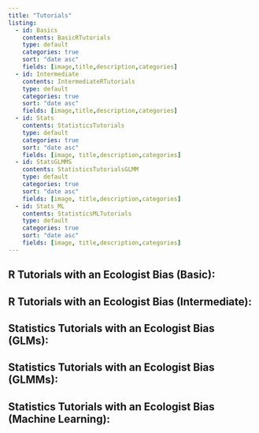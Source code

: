 ```yaml
---
title: "Tutorials"
listing:
  - id: Basics
    contents: BasicRTutorials
    type: default
    categories: true
    sort: "date asc"
    fields: [image,title,description,categories]
  - id: Intermediate
    contents: IntermediateRTutorials
    type: default
    categories: true
    sort: "date asc"
    fields: [image,title,description,categories]
  - id: Stats
    contents: StatisticsTutorials
    type: default
    categories: true
    sort: "date asc"
    fields: [image, title,description,categories]
  - id: StatsGLMMS
    contents: StatisticsTutorialsGLMM
    type: default
    categories: true
    sort: "date asc"
    fields: [image, title,description,categories]
  - id: Stats_ML
    contents: StatisticsMLTutorials
    type: default
    categories: true
    sort: "date asc"
    fields: [image, title,description,categories]
---
```


## R Tutorials with an Ecologist Bias (Basic):

::: {#Basics}

:::

## R Tutorials with an Ecologist Bias (Intermediate):

::: {#Intermediate}

:::

## Statistics Tutorials with an Ecologist Bias (GLMs):

::: {#Stats}

:::

## Statistics Tutorials with an Ecologist Bias (GLMMs):

::: {#StatsGLMMS}

:::

## Statistics Tutorials with an Ecologist Bias (Machine Learning):

::: {#Stats_ML}

:::
